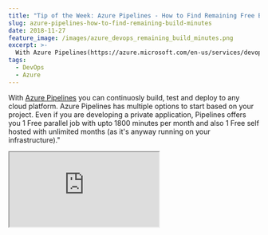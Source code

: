 ```yaml
---
title: "Tip of the Week: Azure Pipelines - How to Find Remaining Free Build Minutes?"
slug: azure-pipelines-how-to-find-remaining-build-minutes
date: 2018-11-27
feature_image: /images/azure_devops_remaining_build_minutes.png
excerpt: >-
  With Azure Pipelines(https://azure.microsoft.com/en-us/services/devops/pipelines/) you can continuosly build, test and deploy to any cloud platform. Azure Pipelines has multiple options to start based on your project. Even if you are developing...
tags:
  - DevOps
  - Azure
---
```

With [Azure Pipelines](https://azure.microsoft.com/en-us/services/devops/pipelines/) you can continuosly build, test and deploy to any cloud platform. Azure Pipelines has multiple options to start based on your project. Even if you are developing a private application, Pipelines offers you 1 Free parallel job with upto 1800 minutes per month and also 1 Free self hosted with unlimited months (as it's anyway running on your infrastructure)."

<iframe src="https://www.youtube.com/embed/298qAhQW0ps" />

On the Microsoft-hosted CI/CD with 1800 minutes you might need to find the used/remaining time any time during the month. You can find the remaining minutes from the [Azure Devops portal](https://dev.azure.com/) and select the relevant organization.

**Organization settings -> Retention and parallel jobs -> Parallel Jobs**

![Azure Devops Pipelines - Remaining Build Minutes](/images/azure_devops_remaining_build_minutes.png)

Hope that helps you find the remaining free build minutes for your organization!